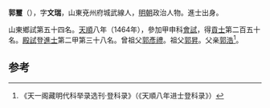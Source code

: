 '''郭璽'''（{{bd|1435年||？}}），字'''文瑞'''，山東兗州府城武線人，[[明朝|明朝]]政治人物。進士出身。

山東鄉試第五十四名。[[天顺_(明朝)|天順]]八年（1464年），參加甲申科[[會試|會試]]，得[[貢士|貢士]]第二百五十名。[[殿試|殿試]]登[[進士|進士]]第二甲第三十八名。曾祖父[[郭彥禮|郭彥禮]]。祖父[[郭昇|郭昇]]。父亲[[郭浩|郭浩]]<ref>《天一阁藏明代科举录选刊·登科录》（《天順八年进士登科录》）</ref>。

==参考==
{{reflist}}
{{明朝人物小作品}}
{{天順八年甲申科殿試金榜}}